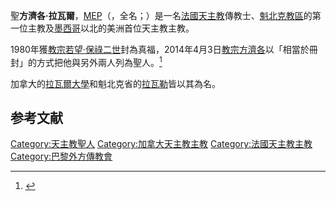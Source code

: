 {{refimprove|time=2019-07-20T10:06:49+00:00}}
{{Infobox Christian leader
| type             = bishop
| honorific-prefix = 
| title            = [[天主教魁北克總教區|天主教魁北克教區主教]]
| image            = File:Portrait of Monseigneur François de Laval, Québec city, 1700.jpg
| image_size       = 
| alt              = 
| caption          =聖方濟各·拉瓦爾
| church           = 
| archdiocese      = 
| province         = 
| metropolis       = 
| diocese          = 魁北克
| see              = 
| elected          = 
| appointed        =1674年10月1日
| term             = 
| term_start       = 
| quashed          = 
| term_end         =1688年1月24日
| predecessor      = 
| opposed          = 
| successor        = [[若翰·德拉克羅瓦·德謝夫里埃·德聖瓦利耶|若翰·德拉克羅瓦·德謝夫里埃·德聖瓦利耶]]
| other_post       = 
<!---------- Orders ---------->
| ordination       = 1647年5月1日
| ordinated_by     = 
| consecration     = 1658年12月8日
| consecrated_by   = [[皮科羅米尼家族|切利奧‧皮科羅米尼]]
| cardinal         = 
| rank             = 
<!---------- Personal details ---------->
| buried           = 
| nationality      = 法兰西王国
| religion         = [[羅馬天主教|羅馬天主教]]
| residence        = 
| parents          = Hugues de Laval & Michelle de Péricard
| spouse           = 
| children         = 
| occupation       = 
| profession       = 
| previous_post    = {{unbulleted list|新法蘭西宗座代牧、領銜帕特拉（1658年－1674年）}}
| education        =
| alma_mater       = 
| motto            = 
| signature        = François de Laval Signature.svg
| signature_alt    = 
| coat_of_arms     = Coat of Arms of St. François de Montmorency-Laval, Bishop.svg
| coat_of_arms_alt = 
|name=聖方濟各·拉瓦爾<br>Saint François de Laval, MEP
|birth_date={{birth date|1623|4|30|df=y}}<br />[[法蘭西王國|法蘭西王國]][[阿夫爾河畔蒙蒂尼_(厄爾-盧瓦爾省)|阿夫爾河畔蒙蒂尼]]
|death_date={{death date and age|1708|5|6|1623|4|30|df=y}}<br />[[新法蘭西|新法蘭西]]（今加拿大）[[魁北克市|魁北克]]
|feast_day=5月6日
|venerated_in=[[羅馬公教|羅馬公教]]
|titles=
|beatified_date=1980年6月22日
|beatified_place=
|beatified_by=[[教宗若望·保祿二世|教宗若望·保祿二世]]
|canonized_date= 2014年4月3日
|canonized_place=
|canonized_by=[[教宗方濟各|教宗方濟各]]
|attributes=
|major_shrine=[[魁北克聖母聖殿主教座堂|魁北克聖母聖殿主教座堂]]
|suppressed_date=
|issues= 
}}
聖'''方濟各·拉瓦爾'''，[[巴黎外方傳教會|MEP]]（{{lang-fr|Francis de Laval}}，全名{{lang|fr|Francis-Xavier de Montmorency-Laval}}；{{bd|1623年|4月30日|1708年|5月6日}}）是一名[[法國|法國]][[天主教|天主教]]傳教士、[[天主教魁北克總教區|魁北克教區]]的第一位主教及[[墨西哥|墨西哥]]以北的美洲首位天主教主教。

1980年獲[[教宗若望·保祿二世|教宗若望·保祿二世]]封為真福，2014年4月3日[[教宗方濟各|教宗方濟各]]以「相當於冊封」的方式把他與另外兩人列為聖人。<ref name="chi">{{cite press release|publisher=Sala Stampa della Santa Sede|date=2014-04-03|title=Promulgazione di Decreti della Congregazione delle Cause dei Santi, 03.04.2014|url=https://press.vatican.va/content/salastampa/it/bollettino/pubblico/2014/04/03/0233/00521.html|language=it|accessdate=2019-07-20|archivedate=2019-07-20|archiveurl=https://web.archive.org/web/20190720101615/https://press.vatican.va/content/salastampa/it/bollettino/pubblico/2014/04/03/0233/00521.html}}</ref>

加拿大的[[拉瓦爾大學|拉瓦爾大學]]和魁北克省的[[拉瓦勒_(魁北克)|拉瓦勒]]皆以其為名。

==参考文献==
{{reflist}}

{{Authority control}}
[[Category:天主教聖人|Category:天主教聖人]]
[[Category:加拿大天主教主教|Category:加拿大天主教主教]]
[[Category:法國天主教主教|Category:法國天主教主教]]
[[Category:巴黎外方傳教會|Category:巴黎外方傳教會]]